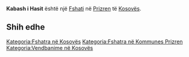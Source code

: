 {{Fshat në Kosovës
 | Emri                = Kabash i Hasit
 | EmriAlt                = Kabas,Kabas Has,Kabash,Kabash Khas,Kabash i Hasit,Kabashi i Hasit,Kabaš,Kabaš Has,Кабаш Хас
 | Emri (Rasa dhanore) = 
 | Figura              = 
 | Shteti              = Kosovës
 | Komuna              = Prizren
 | Kodi postar         = 
 | Sipërfaqja          = 

 | Popullsia           = 

 | Regj. i popullsisë  = 
 | Dend. e popullsisë  = 
 | Faqja zyrtare       = 
 <!--- Koordinatat ----> 
 | Gjerësia            = 42.27167
 | Gjatësia            = 20.55417
 | Lartësia            = 
}}
'''Kabash i Hasit''' është një [[Fshati]] në [[Prizren]] të [[Kosovës]].

<!-- == Gjeografia == -->
<!-- == Historia == -->
<!-- == Demografia == -->
== Shih edhe ==
{{Komuna Prizren}}
{{Kosovo-Administrata-Cung}}

[[Kategoria:Fshatra në Kosovës]]
[[Kategoria:Fshatra në Kommunes Prizren]]
[[Kategoria:Vendbanime në Kosovës]]